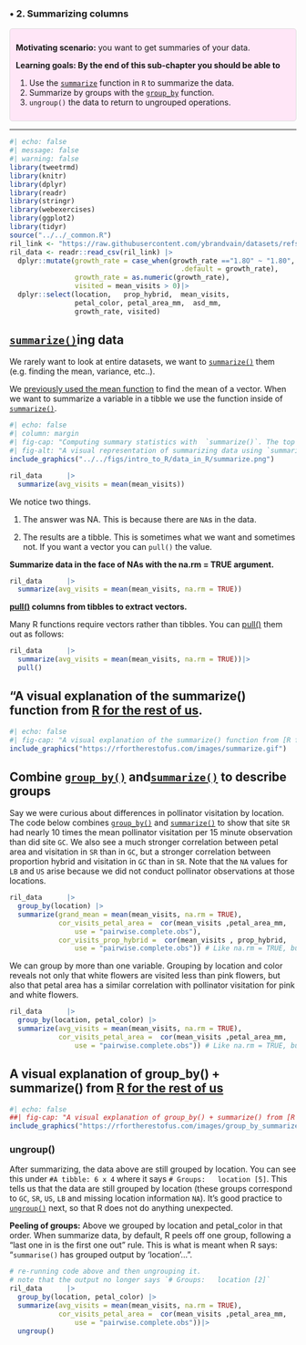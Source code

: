 ### • 2. Summarizing columns {.unnumbered}



::: {.motivation style="background-color: #ffe6f7; padding: 10px; border: 1px solid #ddd; border-radius: 5px;"}


**Motivating scenario:**  you want to get summaries of your data.        

**Learning goals: By the end of this sub-chapter you should be able to**  

1. Use the [`summarize`](https://dplyr.tidyverse.org/reference/summarise.html) function in `R` to summarize the data.   
2. Summarize by groups  with the [`group_by`](https://dplyr.tidyverse.org/reference/group_by.html) function.
3. `ungroup()` the data to return to ungrouped operations.  

:::     

--- 

```r
#| echo: false
#| message: false
#| warning: false
library(tweetrmd)
library(knitr)
library(dplyr)
library(readr)
library(stringr)
library(webexercises)
library(ggplot2)
library(tidyr)
source("../../_common.R") 
ril_link <- "https://raw.githubusercontent.com/ybrandvain/datasets/refs/heads/master/clarkia_rils.csv"
ril_data <- readr::read_csv(ril_link) |>
  dplyr::mutate(growth_rate = case_when(growth_rate =="1.8O" ~ "1.80",
                                          .default = growth_rate),  
                growth_rate = as.numeric(growth_rate),
                visited = mean_visits > 0)|> 
  dplyr::select(location,   prop_hybrid,  mean_visits,  
                petal_color, petal_area_mm,  asd_mm, 
                growth_rate, visited)
```




## [`summarize()`](https://dplyr.tidyverse.org/reference/summarise.html)ing data

We rarely want to look at entire datasets, we want to [`summarize()`](https://dplyr.tidyverse.org/reference/summarise.html) them (e.g. finding the mean, variance, etc..). 

We [previously used the mean function](getting_started.qmd##working-with-vectors) to find the mean of a vector. When we want to summarize a variable in a tibble we use the function inside of [`summarize()`](https://dplyr.tidyverse.org/reference/summarise.html).  

```r
#| echo: false
#| column: margin
#| fig-cap: "Computing summary statistics with  `summarize()`. The top table contains two columns: `prop_hyb` (proportion of hybrids) and `n_hyb` (the number of hybrids). The `summarize(mean_hyb = mean(n_hyb))` function is applied to calculate the mean of `n_hyb`, producing a single-row output where `mean_hyb` represents the average number of hybrids across the dataset. The final result, shown in the bottom table, contains a single value of 1."
#| fig-alt: "A visual representation of summarizing data using `summarize()` in `dplyr`. The top table contains two columns: `prop_hyb` and `n_hyb`, displaying hybrid proportions and counts. Below, an R code snippet applies `summarize(mean_hyb = mean(n_hyb))`, computing the average value of `n_hyb`. The bottom table shows the resulting dataset, reduced to a single row with a new column `mean_hyb`, which holds the computed mean value of 1."  
include_graphics("../../figs/intro_to_R/data_in_R/summarize.png")
```

```r
ril_data      |>
  summarize(avg_visits = mean(mean_visits))
```

We notice two things.   

1. The answer was NA. This is because there are `NA`s in the data. 


2.  The results are a tibble. This is sometimes what we want and sometimes not. If you want a vector you can `pull()` the value.  

:::protip
**Summarize data in the face of NAs with the na.rm = TRUE argument.**



```r
ril_data      |>
  summarize(avg_visits = mean(mean_visits, na.rm = TRUE))
```

**[pull()](https://dplyr.tidyverse.org/reference/pull.html)  columns from tibbles to extract vectors.**  

Many R functions require vectors rather than tibbles. You can [pull()](https://dplyr.tidyverse.org/reference/pull.html) them out as follows:


```r
ril_data      |>
  summarize(avg_visits = mean(mean_visits, na.rm = TRUE))|>
  pull()
```

:::

::: {.callout-note collapse="true"}       
## "A visual explanation of the summarize() function from [R for the rest of us](https://rfortherestofus.com/2024/07/dplyr-functions-animated).  

```r
#| echo: false
#| fig-cap: "A visual explanation of the summarize() function from [R for the rest of us](https://rfortherestofus.com/2024/07/dplyr-functions-animated)." 
include_graphics("https://rfortherestofus.com/images/summarize.gif")
```

:::

## Combine [`group_by()`](https://dplyr.tidyverse.org/reference/group_by.html) and[`summarize()`](https://dplyr.tidyverse.org/reference/summarise.html) to describe groups 

Say we were curious about differences in pollinator visitation by location. The code below combines  [`group_by()`](https://dplyr.tidyverse.org/reference/group_by.html) and [`summarize()`](https://dplyr.tidyverse.org/reference/summarise.html) to show that site `SR` had nearly 10 times the mean pollinator visitation per 15 minute observation than did site `GC`. We also see a much stronger correlation between petal area and visitation in `SR` than in `GC`, but a stronger correlation between proportion hybrid and visitation in `GC` than in `SR`. Note  that the `NA` values for `LB` and `US` arise because we did not  conduct pollinator  observations at those locations. 

```r
ril_data      |>
  group_by(location) |>
  summarize(grand_mean = mean(mean_visits, na.rm = TRUE),
            cor_visits_petal_area =  cor(mean_visits ,petal_area_mm, 
                use = "pairwise.complete.obs"),
            cor_visits_prop_hybrid =  cor(mean_visits , prop_hybrid, 
                use = "pairwise.complete.obs")) # Like na.rm = TRUE, but for correlations
```

We can group by more than one variable. Grouping by location and color reveals not only that white flowers are visited less than pink flowers, but also that petal area has a similar correlation with pollinator visitation for pink and white flowers.

```r
ril_data      |>
  group_by(location, petal_color) |>
  summarize(avg_visits = mean(mean_visits, na.rm = TRUE),
            cor_visits_petal_area =  cor(mean_visits ,petal_area_mm, 
                use = "pairwise.complete.obs")) # Like na.rm = TRUE, but for correlations
```


::: {.callout-note collapse="true"}       
## A visual explanation of group_by() + summarize() from [R for the rest of us](https://rfortherestofus.com/2024/07/dplyr-functions-animated)

```r
#| echo: false
##| fig-cap: "A visual explanation of group_by() + summarize() from [R for the rest of us](https://rfortherestofus.com/2024/07/dplyr-functions-animated)." 
include_graphics("https://rfortherestofus.com/images/group_by_summarize.gif")
```

:::

### ungroup()  

After summarizing, the data above are still grouped by location. You can see this under `#A tibble: 6 x 4` where it says `# Groups:   location [5]`. This tells us that the data are still grouped by location (these groups correspond to `GC`, `SR`, `US`, `LB` and missing location information `NA`). It's good practice to [`ungroup()`](https://dtplyr.tidyverse.org/reference/group_by.dtplyr_step.html)  next, so that R does not do anything unexpected.


:::aside
**Peeling of groups:** Above we grouped by location and petal_color in that order. When summarize data, by default, R peels off one group, following a "last one in is the first one out" rule. This is what is meant when R says: "`summarise()` has grouped output by 'location'...".
:::

```r
# re-running code above and then ungrouping it.
# note that the output no longer says `# Groups:   location [2]`
ril_data      |>
  group_by(location, petal_color) |>
  summarize(avg_visits = mean(mean_visits, na.rm = TRUE),
            cor_visits_petal_area =  cor(mean_visits ,petal_area_mm, 
                use = "pairwise.complete.obs"))|>
  ungroup()
```